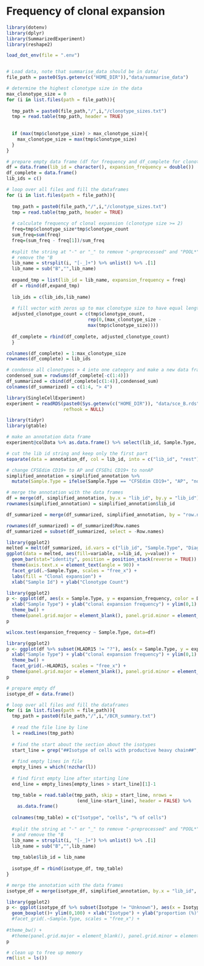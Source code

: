 # Frequency of clonal expansion

```r
library(dotenv)
library(dplyr)
library(SummarizedExperiment)
library(reshape2)

load_dot_env(file = ".env")


# Load data, note that summarise_data should be in data/
file_path = paste0(Sys.getenv(c("HOME_DIR")),"data/summarise_data")

# determine the highest clonotype size in the data
max_clonotype_size = 0
for (i in list.files(path = file_path)){
  
  tmp_path = paste0(file_path,"/",i,"/clonotype_sizes.txt")
  tmp = read.table(tmp_path, header = TRUE)
  
  
  if (max(tmp$clonotype_size) > max_clonotype_size){
    max_clonotype_size = max(tmp$clonotype_size)
  }
}

# prepare empty data frame (df for frequency and df_complete for clonotype counts)
df = data.frame(lib_id = character(), expansion_frequency = double())  
df_complete = data.frame()
lib_ids = c()

# loop over all files and fill the dataframes
for (i in list.files(path = file_path)){
  
  tmp_path = paste0(file_path,"/",i,"/clonotype_sizes.txt")
  tmp = read.table(tmp_path, header = TRUE)
  
  # calculate frequency of clonal expansion (clonotype size >= 2)
  freq=tmp$clonotype_size*tmp$clonotype_count
  sum_freq=sum(freq)
  freq=(sum_freq - freq[1])/sum_freq
  
  #split the string at "-" or "_" to remove "-preprocessed" and "POOL*" and 
  # remove the "B
  lib_name = strsplit(i, "[-_]+") %>% unlist() %>% .[1]
  lib_name = sub("B","",lib_name)
  
  expand_tmp = list(lib_id = lib_name, expansion_frequency = freq)
  df = rbind(df,expand_tmp)
  
  lib_ids = c(lib_ids,lib_name) 
  
  # fill vector with zeros up to max clonotype size to have equal lengths
  adjusted_clonotype_count = c(tmp$clonotype_count, 
                              rep(0,(max_clonotype_size -
                              max(tmp$clonotype_size))))
  
  df_complete = rbind(df_complete, adjusted_clonotype_count)
  }

colnames(df_complete) = 1:max_clonotype_size
rownames(df_complete) = lib_ids
```


```r
# condense all clonotypes > 4 into one category and make a new data frame
condensed_sum = rowSums(df_complete[-c(1:4)])
df_summarized = cbind(df_complete[c(1:4)],condensed_sum)
colnames(df_summarized) = c(1:4, "> 4")
```


```r
library(SingleCellExperiment)
experiment = readRDS(paste0(Sys.getenv(c("HOME_DIR")), "data/sce_B.rds"),
                     refhook = NULL)
```

```r
library(tidyr)
library(gtable)

# make an annotation data frame
experiment@colData %>% as.data.frame() %>% select(lib_id, Sample.Type, Diagnosis, HLADR15) %>% unique() -> annotation_df

# cut the lib id string and keep only the first part
separate(data = annotation_df, col = lib_id, into = c("lib_id", "rest"), extra = "merge") %>% select(-rest) -> simplified_annotation

# change CFSEdim CD19+ to AP and CFSEhi CD19+ to nonAP
simplified_annotation = simplified_annotation %>% 
  mutate(Sample.Type = ifelse(Sample.Type == "CFSEdim CD19+", "AP", "nonAP"))

# merge the annotation with the data frames
df = merge(df, simplified_annotation, by.x = "lib_id", by.y = "lib_id")
rownames(simplified_annotation) = simplified_annotation$lib_id

df_summarized = merge(df_summarized, simplified_annotation, by = "row.names")

rownames(df_summarized) = df_summarized$Row.names
df_summarized = subset(df_summarized, select = -Row.names)
```


```r
library(ggplot2)
melted = melt(df_summarized, id.vars = c("lib_id", "Sample.Type", "Diagnosis", "HLADR15"))
ggplot(data = melted, aes(fill=variable, x=lib_id, y=value)) + 
  geom_bar(stat="identity", position = position_stack(reverse = TRUE)) + 
  theme(axis.text.x = element_text(angle = 90)) + 
  facet_grid(.~Sample.Type, scales = "free_x") +
  labs(fill = "Clonal expansion") +
  xlab("Sample Id") + ylab("Clonotype Count")
```



```r
library(ggplot2)
p <- ggplot(df, aes(x = Sample.Type, y = expansion_frequency, color = Diagnosis)) + geom_point() +
  xlab("Sample Type") + ylab("clonal expansion frequency") + ylim(0,1) + 
  theme_bw() + 
  theme(panel.grid.major = element_blank(), panel.grid.minor = element_blank())
p
```

```r
wilcox.test(expansion_frequency ~ Sample.Type, data=df) 
```

```r
library(ggplot2)
p <- ggplot(df %>% subset(HLADR15 != "?"), aes(x = Sample.Type, y = expansion_frequency, color = Diagnosis)) + geom_point() +
  xlab("Sample Type") + ylab("clonal expansion frequency") + ylim(0,1) + 
  theme_bw() + 
  facet_grid(.~HLADR15, scales = "free_x") +
  theme(panel.grid.major = element_blank(), panel.grid.minor = element_blank())
p
```

```r
# prepare empty df
isotype_df = data.frame()

# loop over all files and fill the dataframes
for (i in list.files(path = file_path)){
  tmp_path = paste0(file_path,"/",i,"/BCR_summary.txt")
  
  # read the file line by line
  l = readLines(tmp_path)
  
  # find the start about the section about the isotypes
  start_line = grep("##Isotype of cells with productive heavy chain##",l)+2
  
  # find empty lines in file
  empty_lines = which(!nzchar(l))
  
  # find first empty line after starting line
  end_line = empty_lines[empty_lines > start_line][1]-1

  tmp_table = read.table(tmp_path, skip = start_line, nrows =
                          (end_line-start_line), header = FALSE) %>%
    as.data.frame()
  
  colnames(tmp_table) = c("Isotype", "cells", "% of cells")
  
  #split the string at "-" or "_" to remove "-preprocessed" and "POOL*"
  # and remove the "B
  lib_name = strsplit(i, "[-_]+") %>% unlist() %>% .[1]
  lib_name = sub("B","",lib_name)
  
  tmp_table$lib_id = lib_name
  
  isotype_df = rbind(isotype_df, tmp_table)
}

# merge the annotation with the data frames
isotype_df = merge(isotype_df, simplified_annotation, by.x = "lib_id", by.y = "lib_id")
```

```r
library(ggplot2)
p <- ggplot(isotype_df %>% subset(Isotype != "Unknown"), aes(x = Isotype, y = `% of cells`, color = Sample.Type, fill = Sample.Type)) +
  geom_boxplot()+ ylim(0,100) + xlab("Isotype") + ylab("proportion (%)")
  #facet_grid(.~Sample.Type, scales = "free_x") +
    
#theme_bw() + 
  #theme(panel.grid.major = element_blank(), panel.grid.minor = element_blank())
p
```



```r
# clean up to free up memory
rm(list = ls())
```